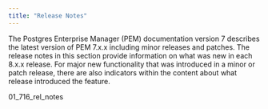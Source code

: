 ```yaml
---
title: "Release Notes"
---
```

The Postgres Enterprise Manager (PEM) documentation version 7 describes the latest version of PEM 7.x.x including minor releases and patches. The release notes in this section provide information on what was new in each 8.x.x release. For major new functionality that was introduced in a minor or patch release, there are also indicators within the content about what release introduced the feature.

<div class="toctree" maxdepth="4">

01_716_rel_notes 

</div>
